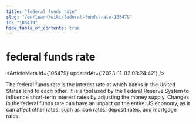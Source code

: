 ```yaml
---
title: "federal funds rate"
slug: "/en/learn/wiki/federal-funds-rate-105479"
id: "105479"
hide_table_of_contents: true
---
```



# federal funds rate

<ArticleMeta id={105479} updatedAt={'2023-11-02 08:24:42'} />
<div className='border-solid border-b border-t-0 my-4 border-[var(--ifm-color-gray-300)]' />

The federal funds rate is the interest rate at which banks in the United States lend to each other. It is a tool used by the Federal Reserve System to influence short-term interest rates by adjusting the money supply. Changes in the federal funds rate can have an impact on the entire US economy, as it can affect other rates, such as loan rates, deposit rates, and mortgage rates.
